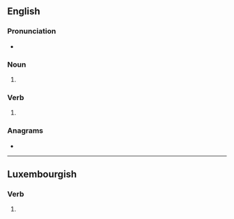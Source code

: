 {{also|Hicks}}
==English==

===Pronunciation===
* {{IPA|/hɪks/|lang=en}}

===Noun===
{{head|en|noun plural form}}

# {{plural of|hick|lang=en}}

===Verb===
{{head|en|verb form}}

# {{en-third person singular of|hick}}

===Anagrams===
* {{anagrams|en|a=chiks|Shick}}

----

==Luxembourgish==

===Verb===
{{head|lb|verb form}}

# {{inflection of|hicken||2|s|pres|indc|lang=lb}}